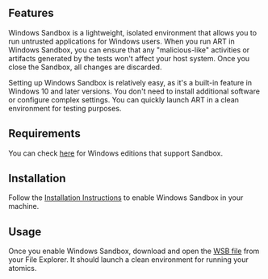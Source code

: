 ## Features
Windows Sandbox is a lightweight, isolated environment that allows you to run untrusted applications for Windows users. When you run ART in Windows Sandbox, you can ensure that any "malicious-like" activities or artifacts generated by the tests won't affect your host system. Once you close the Sandbox, all changes are discarded.

Setting up Windows Sandbox is relatively easy, as it's a built-in feature in Windows 10 and later versions. You don't need to install additional software or configure complex settings. You can quickly launch ART in a clean environment for testing purposes.

## Requirements
You can check [here](https://learn.microsoft.com/en-us/windows/security/application-security/application-isolation/windows-sandbox/windows-sandbox-overview#windows-edition-and-licensing-requirements) for Windows editions that support Sandbox.

## Installation
Follow the [Installation Instructions](https://learn.microsoft.com/en-us/windows/security/application-security/application-isolation/windows-sandbox/windows-sandbox-overview#installation) to enable Windows Sandbox in your machine.

## Usage
Once you enable Windows Sandbox, download and open the [WSB file](https://github.com/redcanaryco/invoke-atomicredteam/blob/master/sandbox/art.wsb) from your File Explorer. It should launch a clean environment for running your atomics.
